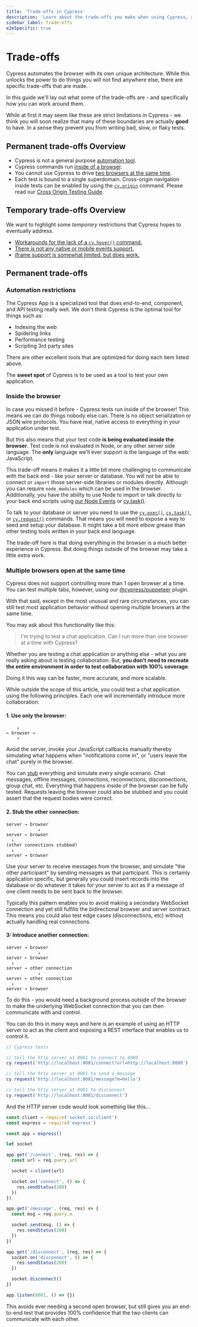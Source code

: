 ```yaml
---
title: 'Trade-offs in Cypress'
description: 'Learn about the trade-offs you make when using Cypress, and how to work around them.'
sidebar_label: Trade-offs
e2eSpecific: true
---
```


<ProductHeading product="app" />

# Trade-offs

Cypress automates the browser with its own unique architecture. While this
unlocks the power to do things you will not find anywhere else, there are
specific trade-offs that are made.

In this guide we'll lay out what some of the trade-offs are - and specifically
how you can work around them.

While at first it may seem like these are strict limitations in Cypress - we
think you will soon realize that many of these boundaries are actually **good**
to have. In a sense they prevent you from writing bad, slow, or flaky tests.

## Permanent trade-offs Overview

- Cypress is not a general purpose [automation tool](#Automation-restrictions).
- Cypress commands run [inside of a browser](#Inside-the-browser).
- You cannot use Cypress to drive
  [two browsers at the same time](#Multiple-browsers-open-at-the-same-time).
- Each test is bound to a single superdomain. Cross-origin navigation inside
  tests can be enabled by using the [`cy.origin`](/api/commands/origin) command.
  Please read our
  [Cross Origin Testing Guide](/app/guides/cross-origin-testing).

## Temporary trade-offs Overview

We want to highlight some _temporary_ restrictions that Cypress hopes to
eventually address.

- [Workarounds for the lack of a `cy.hover()` command.](/api/commands/hover)
- [There is not any native or mobile events support.](https://github.com/cypress-io/cypress/issues/311#issuecomment-339824191)
- [iframe support is somewhat limited, but does work.](https://github.com/cypress-io/cypress/issues/136)

## Permanent trade-offs

### Automation restrictions

The Cypress App is a specialized tool that does end-to-end, component, and API
testing really well. We don't think Cypress is the optimal tool for things such as:

- Indexing the web
- Spidering links
- Performance testing
- Scripting 3rd party sites

There are other excellent tools that are optimized for doing each item listed
above.

The **sweet spot** of Cypress is to be used as a tool to test your own
application.

### Inside the browser

In case you missed it before - Cypress tests run inside of the browser! This
means we can do things nobody else can. There is no object serialization or JSON
wire protocols. You have real, native access to everything in your application
under test.

But this also means that your test code **is being evaluated inside the
browser**. Test code is not evaluated in Node, or any other server side
language. The **only** language we'll ever support is the language of the web:
JavaScript.

This trade-off means it makes it a little bit more challenging to communicate with the
back end - like your server or database. You will not be able to connect or
`import` those server-side libraries or modules directly. Although you can require
`node_modules` which can be used in the browser. Additionally, you have the
ability to use Node to import or talk directly to your back end scripts using
[our Node Events](/api/node-events/overview) or
[cy.task()](/api/commands/task).

To talk to your database or server you need to use the
[`cy.exec()`](/api/commands/exec), [`cy.task()`](/api/commands/task), or
[`cy.request()`](/api/commands/request) commands. That means you will need to
expose a way to seed and setup your database. It might take a bit more elbow grease
than other testing tools written in your back end language.

The trade-off here is that doing everything in the browser is a much better
experience in Cypress. But doing things outside of
the browser may take a little extra work.

### Multiple browsers open at the same time

Cypress does not support controlling more than 1 open browser at a time.
You can test multiple tabs, however, using our [@cypress/puppeteer](https://github.com/cypress-io/cypress/tree/develop/npm/puppeteer) plugin.

With that said, except in the most unusual and rare circumstances, you can still
test most application behavior without opening multiple browsers at the same
time.

You may ask about this functionality like this:

> I'm trying to test a chat application. Can I run more than one browser at a
> time with Cypress?

Whether you are testing a chat application or anything else - what you are
really asking about is testing collaboration. But, **you don't need to recreate
the entire environment in order to test collaboration with 100% coverage**.

Doing it this way can be faster, more accurate, and more scalable.

While outside the scope of this article, you could test a chat application using
the following principles. Each one will incrementally introduce more
collaboration:

#### 1. Use only the browser:

```text
    ↓
← browser →
    ↑
```

Avoid the server, invoke your JavaScript callbacks manually thereby simulating
what happens when "notifications come in", or "users leave the chat" purely in
the browser.

You can [stub](/api/commands/stub) everything and simulate every single
scenario. Chat messages, offline messages, connections, reconnections,
disconnections, group chat, etc. Everything that happens inside of the browser
can be fully tested. Requests leaving the browser could also be stubbed and you
could assert that the request bodies were correct.

#### 2. Stub the other connection:

```text
server → browser
            ↓
server ← browser
  ↓
(other connections stubbed)
  ↓
server → browser
```

Use your server to receive messages from the browser, and simulate "the other
participant" by sending messages as that participant. This is certainly
application specific, but generally you could insert records into the database
or do whatever it takes for your server to act as if a message of one client
needs to be sent back to the browser.

Typically this pattern enables you to avoid making a secondary WebSocket
connection and yet still fulfills the bidirectional browser and server contract.
This means you could also test edge cases (disconnections, etc) without actually
handling real connections.

#### 3: Introduce another connection:

```text
server → browser
            ↓
server ← browser
  ↓
server → other connection
            ↓
server ← other connection
  ↓
server → browser
```

To do this - you would need a background process outside of the browser to make
the underlying WebSocket connection that you can then communicate with and
control.

You can do this in many ways and here is an example of using an HTTP server to
act as the client and exposing a REST interface that enables us to control it.

```js
// Cypress tests

// tell the http server at 8081 to connect to 8080
cy.request('http://localhost:8081/connect?url=http://localhost:8080')

// tell the http server at 8081 to send a message
cy.request('http://localhost:8081/message?m=hello')

// tell the http server at 8081 to disconnect
cy.request('http://localhost:8081/disconnect')
```

And the HTTP server code would look something like this...

```js
const client = require('socket.io:client')
const express = require('express')

const app = express()

let socket

app.get('/connect', (req, res) => {
  const url = req.query.url

  socket = client(url)

  socket.on('connect', () => {
    res.sendStatus(200)
  })
})

app.get('/message', (req, res) => {
  const msg = req.query.m

  socket.send(msg, () => {
    res.sendStatus(200)
  })
})

app.get('/disconnect', (req, res) => {
  socket.on('disconnect', () => {
    res.sendStatus(200)
  })

  socket.disconnect()
})

app.listen(8081, () => {})
```

This avoids ever needing a second open browser, but still gives you an
end-to-end test that provides 100% confidence that the two clients can
communicate with each other.
